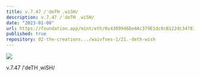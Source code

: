 ```yaml
---
title: v.7.47 /ˈdeTH ˌwiSH/
description: v.7.47 /ˈdeTH ˌwiSH/
date: "2023-01-08"
url: https://foundation.app/mint/eth/0x4309946De4Ac379E1dc0cB122dc347815898Ff2C
published: true
repository: 02-the-creations.../waivfves-1/21.-deth-wish
---
```



[![](https://wp.straight-line.org/7.47.jpg)](https://wp.straight-line.org/7.47.jpg)

v.7.47 /ˈdeTH ˌwiSH/
